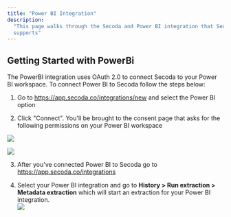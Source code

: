 ```yaml
---
title: "Power BI Integration"
description:
  "This page walks through the Secoda and Power BI integration that Secoda
  supports"
---
```


## **Getting Started with PowerBi**

The PowerBI integration uses OAuth 2.0 to connect Secoda to your Power BI
workspace. To connect Power BI to Secoda follow the steps below:

1. Go to https://app.secoda.co/integrations/new and select the Power BI option

2. Click "Connect". You'll be brought to the consent page that asks for the
   following permissions on your Power BI workspace

![](https://3544070331-files.gitbook.io/~/files/v0/b/gitbook-x-prod.appspot.com/o/spaces%2FqxbfBjqa19PllrcxgKxO%2Fuploads%2FGaiLj8cEnpGQRtsOZ2Sx%2Fimage.png?alt=media&token=7b821bcf-5f08-4d10-b43a-a89c457a1755)

![](https://3544070331-files.gitbook.io/~/files/v0/b/gitbook-x-prod.appspot.com/o/spaces%2FqxbfBjqa19PllrcxgKxO%2Fuploads%2FT1OMUJDrpZTqLJEx9sjL%2FScreen%20Shot%202022-04-21%20at%2012.17.05%20PM.png?alt=media&token=db040c48-19be-4816-b328-1412277517eb)

3. After you've connected Power BI to Secoda go to
   https://app.secoda.co/integrations

4. Select your Power BI integration and go to **History > Run extraction >
   Metadata extraction** which will start an extraction for your Power BI
   integration.  
   ![](https://3544070331-files.gitbook.io/~/files/v0/b/gitbook-x-prod.appspot.com/o/spaces%2FqxbfBjqa19PllrcxgKxO%2Fuploads%2FVtrWSyLlDoDJiiYVugcr%2Fimage.png?alt=media&token=5428a857-76eb-4993-af64-28d44ef8ae9b)

